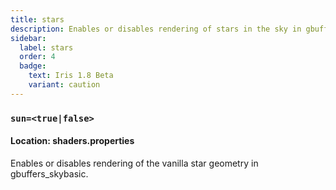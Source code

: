 ```yaml
---
title: stars
description: Enables or disables rendering of stars in the sky in gbuffers_skybasic.
sidebar:
  label: stars
  order: 4
  badge:
    text: Iris 1.8 Beta
    variant: caution
---
```


### `sun=<true|false>`

#### Location: shaders.properties

Enables or disables rendering of the vanilla star geometry in gbuffers_skybasic.
